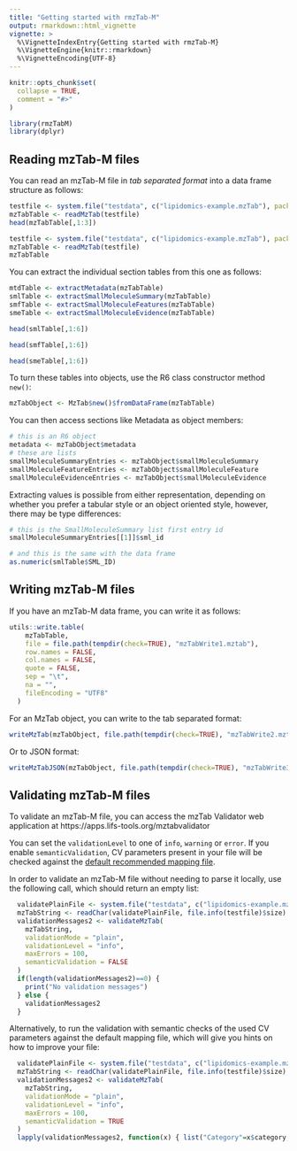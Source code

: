 ```yaml
---
title: "Getting started with rmzTab-M"
output: rmarkdown::html_vignette
vignette: >
  %\VignetteIndexEntry{Getting started with rmzTab-M}
  %\VignetteEngine{knitr::rmarkdown}
  %\VignetteEncoding{UTF-8}
---
```


```r
knitr::opts_chunk$set(
  collapse = TRUE,
  comment = "#>"
)
```

```r
library(rmzTabM)
library(dplyr)
```

## Reading mzTab-M files
You can read an mzTab-M file in *tab separated format* into a data frame structure as follows:
```r
testfile <- system.file("testdata", c("lipidomics-example.mzTab"), package="rmzTabM")
mzTabTable <- readMzTab(testfile)
head(mzTabTable[,1:3])
```

```r
testfile <- system.file("testdata", c("lipidomics-example.mzTab"), package="rmzTabM")
mzTabTable <- readMzTab(testfile)
mzTabTable
```

You can extract the individual section tables from this one as follows:

```r
mtdTable <- extractMetadata(mzTabTable)
smlTable <- extractSmallMoleculeSummary(mzTabTable)
smfTable <- extractSmallMoleculeFeatures(mzTabTable)
smeTable <- extractSmallMoleculeEvidence(mzTabTable)

head(smlTable[,1:6])

head(smfTable[,1:6])

head(smeTable[,1:6])
```


To turn these tables into objects, use the R6 class constructor method `new()`:

```r
mzTabObject <- MzTab$new()$fromDataFrame(mzTabTable)
```

You can then access sections like Metadata as object members:

```r
# this is an R6 object
metadata <- mzTabObject$metadata
# these are lists
smallMoleculeSummaryEntries <- mzTabObject$smallMoleculeSummary
smallMoleculeFeatureEntries <- mzTabObject$smallMoleculeFeature
smallMoleculeEvidenceEntries <- mzTabObject$smallMoleculeEvidence
```

Extracting values is possible from either representation, depending on whether you prefer a tabular style or an object oriented style, however, there may be type differences:

```r
# this is the SmallMoleculeSummary list first entry id
smallMoleculeSummaryEntries[[1]]$sml_id

# and this is the same with the data frame
as.numeric(smlTable$SML_ID)
```

## Writing mzTab-M files

If you have an mzTab-M data frame, you can write it as follows:

```r
utils::write.table(
    mzTabTable,
    file = file.path(tempdir(check=TRUE), "mzTabWrite1.mztab"),
    row.names = FALSE,
    col.names = FALSE,
    quote = FALSE,
    sep = "\t",
    na = "",
    fileEncoding = "UTF8"
  )
```

For an MzTab object, you can write to the tab separated format:

```r
writeMzTab(mzTabObject, file.path(tempdir(check=TRUE), "mzTabWrite2.mztab"))
```

Or to JSON format:
```r
writeMzTabJSON(mzTabObject, file.path(tempdir(check=TRUE), "mzTabWrite3.mztab.json"))
```

## Validating mzTab-M files

To validate an mzTab-M file, you can access the mzTab Validator web application at https://apps.lifs-tools.org/mztabvalidator
<!-- rmzTab-M provides an API client to perform the validation against the web application: -->

<!-- ```{r validate, warning=FALSE} -->
<!--   validationMessages1 <- validateMzTab( -->
<!--     mzTabObject, -->
<!--     validationMode = "json", -->
<!--     validationLevel = "info", -->
<!--     maxErrors = 100, -->
<!--     semanticValidation = FALSE -->
<!--   ) -->
<!--   validationMessages1 -->
<!-- ``` -->

You can set the `validationLevel` to one of `info`, `warning` or `error`. If you enable `semanticValidation`, CV parameters present in your file will be checked against the [default recommended mapping file](https://github.com/HUPO-PSI/mzTab/blob/master/specification_document-releases/2_0-Metabolomics-Release/mzTab_2_0-M_mapping.xml).

In order to validate an mzTab-M file without needing to parse it locally, use the following call, which should return an empty list:

```r
  validatePlainFile <- system.file("testdata", c("lipidomics-example.mzTab"),package="rmzTabM")
  mzTabString <- readChar(validatePlainFile, file.info(testfile)$size)
  validationMessages2 <- validateMzTab(
    mzTabString,
    validationMode = "plain",
    validationLevel = "info",
    maxErrors = 100,
    semanticValidation = FALSE
  )
  if(length(validationMessages2)==0) {
    print("No validation messages")
  } else {
    validationMessages2
  }
```
Alternatively, to run the validation with semantic checks of the used CV parameters against the default mapping file, which will give you hints on how to improve your file:

```r
  validatePlainFile <- system.file("testdata", c("lipidomics-example.mzTab"),package="rmzTabM")
  mzTabString <- readChar(validatePlainFile, file.info(testfile)$size)
  validationMessages2 <- validateMzTab(
    mzTabString,
    validationMode = "plain",
    validationLevel = "info",
    maxErrors = 100,
    semanticValidation = TRUE
  )
  lapply(validationMessages2, function(x) { list("Category"=x$category, "Message"=x$code, "Description"= x$message)})
```

